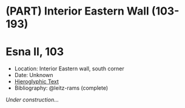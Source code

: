 # (PART) Interior Eastern Wall (103-193) {-}

# Esna II, 103 {-}

<style>
  .col2 {
    columns: 2 300px;         /* number of columns and width in pixels*/
    -webkit-columns: 2 300px; /* chrome, safari */
    -moz-columns: 2 300px;    /* firefox */
    -webkit-column-break-inside: avoid;
    -page-break-inside: avoid;
    -break-inside: avoid;
  }

</style>


- Location: Interior Eastern wall, south corner
- Date: Unknown
- [Hieroglyphic Text](https://www.ifao.egnet.net/uploads/publications/enligne/Temples-Esna002.pdf#page=273){target="_blank"}
- Bibliography: @leitz-rams (complete)

*Under construction...*